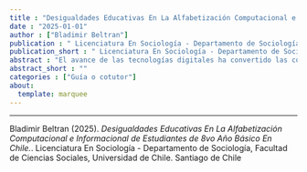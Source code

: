 ```yaml
---
title : "Desigualdades Educativas En La Alfabetización Computacional e Informacional de  Estudiantes de 8vo Año Básico En Chile."
date : "2025-01-01"
author : ["Bladimir Beltran"]
publication : " Licenciatura En Sociología - Departamento de Sociología, Facultad de Ciencias Sociales, Universidad de Chile. Santiago de Chile"
publication_short : " Licenciatura En Sociología - Departamento de Sociología, Facultad de Ciencias Sociales, Universidad de Chile. Santiago de Chile"
abstract : "El avance de las tecnologías digitales ha convertido las competencias asociadas a estas  en un elemento clave para la inclusión de los ciudadanos en el mundo contemporáneo. Chile,  en concordancia con esto, se ha preocupado de desarrollar fundamentalmente las competencias digitales de la población en edad escolar desde los años 90. Sin embargo, diversos estudios han dado cuenta de que, a pesar los avances en el área, los estudiantes chilenos aun no cuentan con  las competencias digitales suficientes para relacionarse de manera critica con las tecnologías digitales y las informaciones en línea, manteniéndose además importantes diferencias entre  sectores sociales. Utilizando los datos del International Computer and Literacy Study (ICILS) en sus dos  primeros ciclos, la presente investigación busca analizar la influencia que las características  individuales de los estudiantes, así como también de las escuelas y sus profesores, tienen sobre  los niveles de alfabetización computacional e informacional de los estudiantes chilenos de 8vo  año básico. Trabajando dos muestras de N = 2873 (año 2013) y N = 2613 (año 2018) estudiantes a través de la elaboración de modelos de regresión multinivel, se demuestra que, a nivel  individual, el estatus socioeconómico de los estudiantes, su sexo, experiencia con  computadoras y autoeficacia en el uso de las TIC, resultan relevantes. A nivel contextual, se  da cuenta que la presencia de obstáculos relacionados a infraestructura digital, la autoeficacia  de los profesores en el uso de las TIC, el énfasis que estos dan al desarrollo de competencias  digitales en los estudiantes, y la colaboración entre docentes para el uso de las TIC en  educación, tienen efectos significativos sobre el desarrollo de estas aptitudes. De igual manera,  se da cuenta de que la infraestructura de las escuelas media la relación entre el nivel  socioeconómico de los estudiantes y sus niveles de alfabetización computacional e  informacional, dando indicios del rol que los establecimientos educacionales pueden cumplir combatiendo la brecha digital. Por último, se denota que a través del tiempo no existen  diferencias significativas en la manera en que estas variables afectan las competencias digitales  de los estudiantes, lo que apuntaría a resaltar la importancia que aún mantiene el contexto  escolar en el desarrollo de estas habilidades para las nuevas generaciones. Palabras clave: Competencias digitales, alfabetización computacional e  informacional, brecha digital, tecnologías digitales."
abstract_short : ""
categories : ["Guía o cotutor"]
about:
  template: marquee
---
```

---


::: {.callout-note title="How to cite this work"}

Bladimir Beltran (2025). *Desigualdades Educativas En La Alfabetización Computacional e Informacional de  Estudiantes de 8vo Año Básico En Chile.*.  Licenciatura En Sociología - Departamento de Sociología, Facultad de Ciencias Sociales, Universidad de Chile. Santiago de Chile

:::

